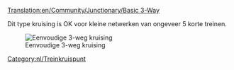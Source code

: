 [[Translation:en/Community/Junctionary/Basic 3-Way]]
{{nl/kruispuntenmenu}}

Dit type kruising is OK voor kleine netwerken van ongeveer 5 korte treinen.

[[File:en/3way basic3.png|none|frame|Eenvoudige 3-weg kruising]]

{{nl/Kruispuntcriteria|Goedkoop|0|0|0|1|0|0|1|1|0|0|0||Defecte treinen blokkeren de hele kruising.|
*Kan één trein per keer afhandelen (tenzij je [[nl/Manual/Seinen#Routeseinen|routeseinen]] gebruikt).
*Zorgt voor verkeersopstoppingen. 
}}

[[Category:nl/Treinkruispunt]]